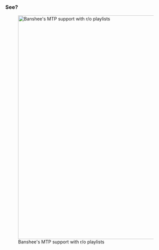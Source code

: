{{MtpNav}}

===See?===


[[Image:banshee-mtp-playlists1.png|left|700px|thumb|Banshee's MTP support with r/o playlists]]